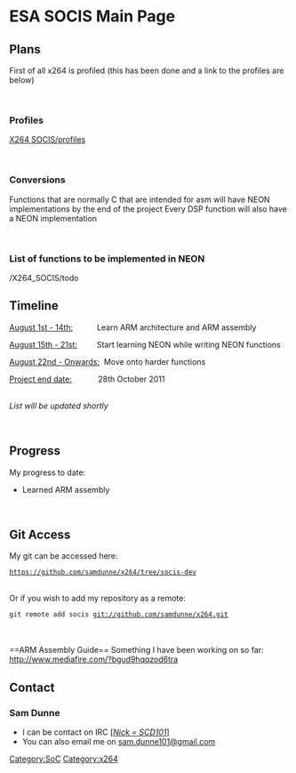 {{Lowercase}}
=ESA SOCIS Main Page=

== Plans==
First of all x264 is profiled (this has been done and a link to the profiles are below) 

<br> 

=== Profiles  ===
[[X264 SOCIS/profiles]]

<br> 

=== Conversions  ===
Functions that are normally C that are intended for asm will have NEON implementations by the end of the project Every DSP function will also have a NEON implementation 

<br> 

=== List of functions to be implemented in NEON  ===
{{SERVER}}/X264_SOCIS/todo
<br>

== Timeline  ==
<u>August 1st - 14th:</u>&nbsp; &nbsp; &nbsp; &nbsp; &nbsp; &nbsp;Learn ARM architecture and ARM assembly 

<u>August 15th - 21st:</u>&nbsp; &nbsp; &nbsp; &nbsp; &nbsp;Start learning NEON while writing NEON functions

<u>August 22nd - Onwards:</u>&nbsp; Move onto harder functions''<br>'' 

<u>Project end date:</u>&nbsp; &nbsp; &nbsp; &nbsp; &nbsp; &nbsp; 28th October 2011 

<br> 

''List will be updated shortly'' 

<br>

== Progress  ==
My progress to date: 

*Learned ARM assembly

<br> 



== Git Access  ==
My git can be accessed here:

<code>https://github.com/samdunne/x264/tree/socis-dev</code> 

<br> Or if you wish to add my repository as a remote:

<code>git remote add socis git://github.com/samdunne/x264.git</code> 

<br> 

<br> 
==ARM Assembly Guide==
Something I have been working on so far: 
http://www.mediafire.com/?bgud9hqqzod6tra
<br>


== Contact  ==

=== Sam Dunne  ===
*I can be contact on IRC [<u>''Nick = SCD101''</u>] 
*You can also email me on [mailto:sam.dunne101@gmail.com sam.dunne101@gmail.com]

{{GSoC}}

[[Category:SoC]]
[[Category:x264]]